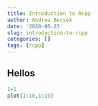 ```yaml
---
title: Introduction to Rcpp
author: Andrea Becsek
date: '2020-05-23'
slug: introduction-to-rcpp
categories: []
tags: [rcpp]
---
```


## Hellos

```r
1+1
plot(1:10,1:10)
```

